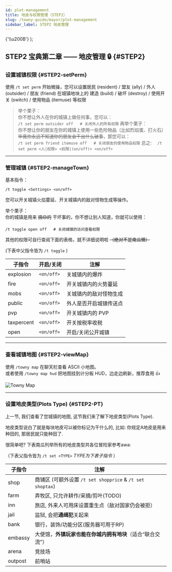 ```yaml
---
id: plot-management
title: 地皮与权限管理（STEP2）
slug: /towny-guide/mayor/plot-management
sidebar_label: STEP2 地皮管理
---
```



  <Heading as="h4" id={id} aria-hidden="true" className="hidden-anchor">
    {'\\u200B'}
  </Heading>
);

## STEP2 宝典第二章 —— 地皮管理 🔒 {#STEP2}

### 设置城镇权限 {#STEP2-setPerm}

使用 `/t set perm` 开始微操，您可以设置居民 (resident) / 盟友 (ally) / 外人 (outsider) / 朋友 (friend) 在城镇地块上的 建造 (build) / 破坏 (destroy) / 使用开关 (switch) / 使用物品 (itemuse) 等权限

  >举个栗子：  
  >你不想让外人在你的城镇上做任何事，您可以：  
  > `/t set perm outsider off   # 关闭外人的所有权限`
  >再举个栗子：  
  >你不想让你的朋友在你的城镇上使用一些危险物品（比如烈焰蛋、打火石）~~毕竟你永远不知道你的朋友会干出什么破事~~，那您可以：  
  > `/t set perm friend itemuse off   # 关闭朋友的使用物品权限`
  >总之:
  >　`/t set perm <人|权限> <权限|(on/off)> <on/off>`

---

### 管理城镇 {#STEP2-manageTown}

基本指令：

```mcfunction
/t toggle <Settings> <on/off>
```

您可以开关城镇火焰蔓延、开关城镇内的敌对怪物生成等操作。

举个栗子：  
你的城镇是用来 ~~搞🟡的~~ 干坏事的，你不想让别人知道，你就可以使用：

```mcfunction
/t toggle open off   # 关闭城镇的访问查看权限
```

其他的权限可自行查阅下面的表格，就不详细说明啦 ~~（绝对不是南瓜懒）~~

(下表中父指令皆为 `/t toggle` )

| 子指令        | 开启/关闭      | 注解          |
| ---------- | ---------- | ----------- |
| explosion  | `<on/off>` | 关城镇内的爆炸     |
| fire       | `<on/off>` | 开关城镇内的火势蔓延  |
| mobs       | `<on/off>` | 关城镇内的敌对怪物生成 |
| public     | `<on/off>` | 外人是否开启城镇传送点 |
| pvp        | `<on/off>` | 开关城镇内的 PVP  |
| taxpercent | `<on/off>` | 开关按税率收税     |
| open       | `<on/off>` | 开启/关闭公开城镇   |

---

### 查看城镇地图 {#STEP2-viewMap}

使用 `/towny map` 在聊天栏查看 ASCII 小地图。  
或者使用 `/towny map hud` 把地图挂到计分板 HUD，边走边刷新，推荐食用 👍

  ![Towny Map](/img/towny-guide/TownyMap.png)

---

### 设置地皮类型(Plots Type) {#STEP2-PT}

上一节, 我们查看了您城镇的地图, 这节我们来了解下地皮类型(Plots Type).

地皮类型说白了就是每块地皮可以被你标记为干什么的, 比如: 你规定A地皮是用来种田的, 那居民就只能种田了.

很简单吧? 下表南瓜列举所有的地皮类型共各位冒险家参考awa:

（下表父指令皆为 `/t set <TYPE>` *TYPE为下表子指令* ）

<HiddenAnchor id="to_shop" />
<HiddenAnchor id="emb" />

| 子指令     | 注解                                                    |
| ------- | ------------------------------------------------- |
| shop    | 商铺区 (可额外设置 `/t set shopprice` & `/t set shoptax`)  |
| farm    | 弄牧区, 只允许耕作/采摘/剪叶(TODO)                          |
| inn     | 旅店, 外来人可用床设置重生点（敌对国家仍会被拒）              |
| jail    | 监狱, 会把**通缉犯**关起来                                  |
| bank    | 银行，装饰/功能分区(服务器可用于RP)                          |
| embassy | 大使馆，**外镇玩家也能在你城内拥有地块**（适合“联合交流”）     |
| arena   | 竞技场                                                     |
| outpost | 前哨站                                                     |
